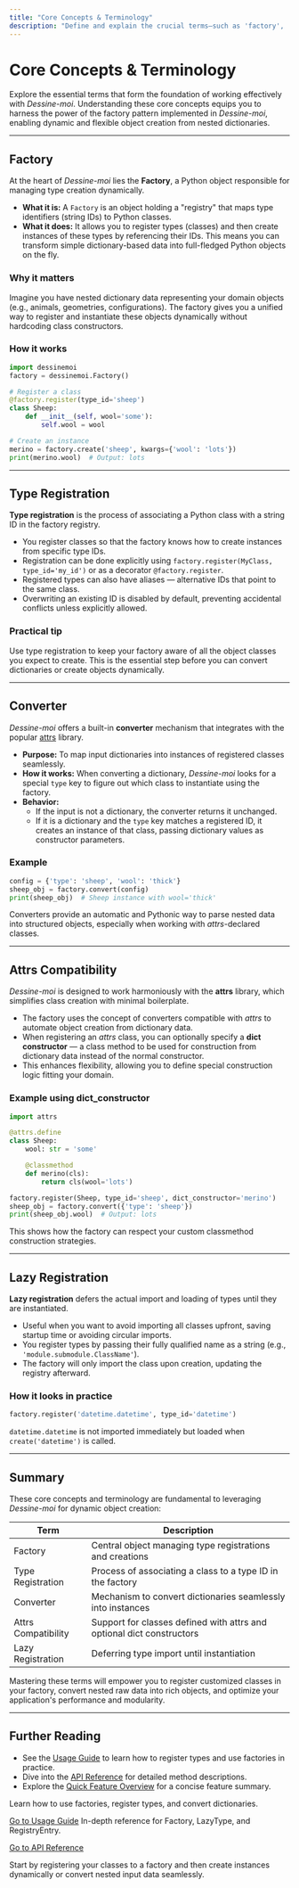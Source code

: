```yaml
---
title: "Core Concepts & Terminology"
description: "Define and explain the crucial terms—such as 'factory', 'type registration', 'converter', and 'attrs compatibility'—central to working effectively with Dessine-moi."
---
```


# Core Concepts & Terminology

Explore the essential terms that form the foundation of working effectively with *Dessine-moi*. Understanding these core concepts equips you to harness the power of the factory pattern implemented in *Dessine-moi*, enabling dynamic and flexible object creation from nested dictionaries.

---

## Factory

At the heart of *Dessine-moi* lies the **Factory**, a Python object responsible for managing type creation dynamically.

- **What it is:** A `Factory` is an object holding a "registry" that maps type identifiers (string IDs) to Python classes.
- **What it does:** It allows you to register types (classes) and then create instances of these types by referencing their IDs. This means you can transform simple dictionary-based data into full-fledged Python objects on the fly.

### Why it matters

Imagine you have nested dictionary data representing your domain objects (e.g., animals, geometries, configurations). The factory gives you a unified way to register and instantiate these objects dynamically without hardcoding class constructors.

### How it works

```python
import dessinemoi
factory = dessinemoi.Factory()

# Register a class
@factory.register(type_id='sheep')
class Sheep:
    def __init__(self, wool='some'):
        self.wool = wool

# Create an instance
merino = factory.create('sheep', kwargs={'wool': 'lots'})
print(merino.wool)  # Output: lots
```

---

## Type Registration

**Type registration** is the process of associating a Python class with a string ID in the factory registry.

- You register classes so that the factory knows how to create instances from specific type IDs.
- Registration can be done explicitly using `factory.register(MyClass, type_id='my_id')` or as a decorator `@factory.register`.
- Registered types can also have aliases — alternative IDs that point to the same class.
- Overwriting an existing ID is disabled by default, preventing accidental conflicts unless explicitly allowed.

### Practical tip

Use type registration to keep your factory aware of all the object classes you expect to create. This is the essential step before you can convert dictionaries or create objects dynamically.

---

## Converter

*Dessine-moi* offers a built-in **converter** mechanism that integrates with the popular [attrs](https://www.attrs.org/) library.

- **Purpose:** To map input dictionaries into instances of registered classes seamlessly.
- **How it works:** When converting a dictionary, *Dessine-moi* looks for a special `type` key to figure out which class to instantiate using the factory.
- **Behavior:**
  - If the input is not a dictionary, the converter returns it unchanged.
  - If it is a dictionary and the `type` key matches a registered ID, it creates an instance of that class, passing dictionary values as constructor parameters.

### Example

```python
config = {'type': 'sheep', 'wool': 'thick'}
sheep_obj = factory.convert(config)
print(sheep_obj)  # Sheep instance with wool='thick'
```

Converters provide an automatic and Pythonic way to parse nested data into structured objects, especially when working with *attrs*-declared classes.

---

## Attrs Compatibility

*Dessine-moi* is designed to work harmoniously with the **attrs** library, which simplifies class creation with minimal boilerplate.

- The factory uses the concept of converters compatible with *attrs* to automate object creation from dictionary data.
- When registering an *attrs* class, you can optionally specify a **dict constructor** — a class method to be used for construction from dictionary data instead of the normal constructor.
- This enhances flexibility, allowing you to define special construction logic fitting your domain.

### Example using dict_constructor

```python
import attrs

@attrs.define
class Sheep:
    wool: str = 'some'

    @classmethod
    def merino(cls):
        return cls(wool='lots')

factory.register(Sheep, type_id='sheep', dict_constructor='merino')
sheep_obj = factory.convert({'type': 'sheep'})
print(sheep_obj.wool)  # Output: lots
```

This shows how the factory can respect your custom classmethod construction strategies.

---

## Lazy Registration

**Lazy registration** defers the actual import and loading of types until they are instantiated.

- Useful when you want to avoid importing all classes upfront, saving startup time or avoiding circular imports.
- You register types by passing their fully qualified name as a string (e.g., `'module.submodule.ClassName'`).
- The factory will only import the class upon creation, updating the registry afterward.

### How it looks in practice

```python
factory.register('datetime.datetime', type_id='datetime')
```

`datetime.datetime` is not imported immediately but loaded when `create('datetime')` is called.

---

## Summary

These core concepts and terminology are fundamental to leveraging *Dessine-moi* for dynamic object creation:

| Term               | Description                                                   |
|--------------------|---------------------------------------------------------------|
| Factory            | Central object managing type registrations and creations     |
| Type Registration  | Process of associating a class to a type ID in the factory   |
| Converter          | Mechanism to convert dictionaries seamlessly into instances   |
| Attrs Compatibility| Support for classes defined with attrs and optional dict constructors |
| Lazy Registration  | Deferring type import until instantiation                      |

Mastering these terms will empower you to register customized classes in your factory, convert nested raw data into rich objects, and optimize your application's performance and modularity.

---

## Further Reading

- See the [Usage Guide](../../usage) to learn how to register types and use factories in practice.
- Dive into the [API Reference](../../api) for detailed method descriptions.
- Explore the [Quick Feature Overview](../../overview/introduction-core-concepts/quick-feature-overview) for a concise feature summary.

<CardGroup cols={2}>
<Card title="Usage Guide">
Learn how to use factories, register types, and convert dictionaries.

[Go to Usage Guide](/docs/usage)
</Card>
<Card title="API Reference">
In-depth reference for Factory, LazyType, and RegistryEntry.

[Go to API Reference](/docs/api)
</Card>
</CardGroup>

<Tip>
Start by registering your classes to a factory and then create instances dynamically or convert nested input data seamlessly.
</Tip>